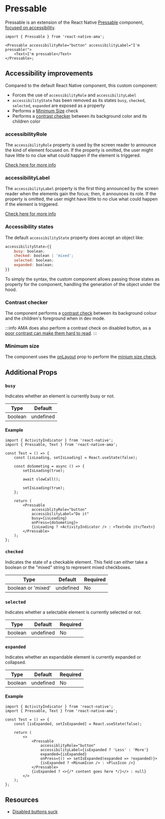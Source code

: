 
# Pressable

Pressable is an extension of the React Native [Pressable](https://reactnative.dev/docs/pressable) component, [focused on accessibility](#accessibility-improvements).

```tsx
import { Pressable } from 'react-native-ama';

<Pressable accessibilityRole="button" accessibilityLabel="I'm pressable!">
    <Text>I'm pressable</Text>
</Pressable>;
```

## Accessibility improvements

Compared to the default React Native component, this custom component:

- Forces the use of `accessibilityRole` and `accessibilityLabel`  <DevOnly />
- `accessibilityState` has been removed as its states `busy`, `checked`, `selected`, `expanded` are exposed as a property
- Performs a [Minimum Size](/docs/guidelines/minimum-size) check <DevOnly />
- Performs a [contrast checker](/docs/guidelines/contrast) between its background color and its children color  <DevOnly />

### accessibilityRole

The `accessibilityRole` property is used by the screen reader to announce the kind of element focused on. If the property is omitted, the user might have little to no clue what could happen if the element is triggered.

[Check here for more info](/docs/guidelines/accessibility-role)

### accessibilityLabel

The `accessibilityLabel` property is the first thing announced by the screen reader when the elements gain the focus; then, it announces its role. If the property is omitted, the user might have little to no clue what could happen if the element is triggered.

[Check here for more info](/docs/guidelines/accessibility-label)

### Accessibility states

The default `accessibilityState` property does accept an object like:

```js
accessibilityState={{
    busy: boolean;
    checked: boolean | 'mixed';
    selected: boolean;
    expanded: boolean;
}}
```

To simply the syntax, the custom component allows passing those states as property for the component, handling the generation of the object under the hood.

### Contrast checker

The component performs a [contrast check](/docs/guidelines/contrast) between its background colour and the children's foreground when in dev mode.

:::info
AMA does also perform a contrast check on disabled button, as a [poor contrast can make them hard to read](https://axesslab.com/disabled-buttons-suck/#they-are-hard-to-see).
:::

### Minimum size

The component uses the [onLayout](https://reactnative.dev/docs/layoutevent) prop to perform the [minium size check](/docs/guidelines/minimum-size).

## Additional Props

### `busy`

Indicates whether an element is currently busy or not.

| Type    | Default   |
| ------- | --------- |
| boolean | undefined |

#### Example

```tsx
import { ActivityIndicator } from 'react-native';
import { Pressable, Text } from 'react-native-ama';

const Test = () => {
    const [isLoading, setIsLoading] = React.useState(false);

    const doSometing = async () => {
        setIsLoading(true);

        await slowCall();

        setIsLoading(true);
    };

    return (
        <Pressable
            accessiblityRole="button"
            accessibilityLabel="Do it"
            busy={isLoading}
            onPress={doSometing}>
            {isLoading ? <ActivityIndicator /> : <Text>Do it</Text>}
        </Pressable>
    );
};
```

### `checked`

Indicates the state of a checkable element. This field can either take a boolean or the "mixed" string to represent mixed checkboxes.

| Type               | Default   | Required |
| ------------------ | --------- | -------- |
| boolean or 'mixed' | undefined | No       |

### `selected`

Indicates whether a selectable element is currently selected or not.

| Type    | Default   | Required |
| ------- | --------- | -------- |
| boolean | undefined | No       |

### `expanded`

Indicates whether an expandable element is currently expanded or collapsed.

| Type    | Default   | Required |
| ------- | --------- | -------- |
| boolean | undefined | No       |

#### Example

```tsx
import { ActivityIndicator } from 'react-native';
import { Pressable, Text } from 'react-native-ama';

const Test = () => {
    const [isExpanded, setIsExpanded] = React.useState(false);

    return (
        <>
            <Pressable
                accessiblityRole="button"
                accessibilityLabel={isExpanded ? 'Less' : 'More'}
                expanded={isExpanded}
                onPress={() => setIsExpanded(expanded => !expanded)}>
                {isExpanded ? <MinumIcon /> : <PlusIcon />}
            </Pressable>
            {isExpanded ? <>{/* content goes here */}</> : null}
        </>
    );
};
```

## Resources

- [Disabled buttons suck](https://axesslab.com/disabled-buttons-suck/)
